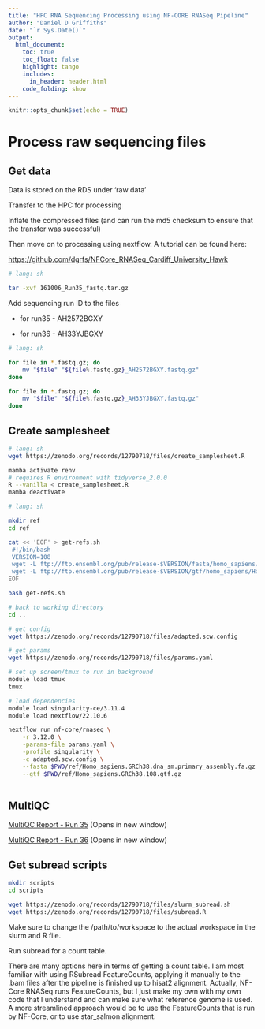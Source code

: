 ```yaml
---
title: "HPC RNA Sequencing Processing using NF-CORE RNASeq Pipeline"
author: "Daniel D Griffiths"
date: "`r Sys.Date()`"
output: 
  html_document:
    toc: true
    toc_float: false
    highlight: tango
    includes:
      in_header: header.html
    code_folding: show
---
```


```r
knitr::opts_chunk$set(echo = TRUE)
```

# Process raw sequencing files

## Get data

Data is stored on the RDS under 'raw data'

Transfer to the HPC for processing

Inflate the compressed files (and can run the md5 checksum to ensure that the transfer was successful)

Then move on to processing using nextflow. A tutorial can be found here:

<https://github.com/dgrfs/NFCore_RNASeq_Cardiff_University_Hawk>

```sh
# lang: sh

tar -xvf 161006_Run35_fastq.tar.gz
```

Add sequencing run ID to the files

-   for run35 - AH2572BGXY

-   for run36 - AH33YJBGXY

```sh
# lang: sh

for file in *.fastq.gz; do
    mv "$file" "${file%.fastq.gz}_AH2572BGXY.fastq.gz"
done

for file in *.fastq.gz; do
    mv "$file" "${file%.fastq.gz}_AH33YJBGXY.fastq.gz"
done
```

## Create samplesheet

```sh
# lang: sh
wget https://zenodo.org/records/12790718/files/create_samplesheet.R

mamba activate renv
# requires R environment with tidyverse_2.0.0
R --vanilla < create_samplesheet.R
mamba deactivate

```

```sh
# lang: sh

mkdir ref
cd ref

cat << 'EOF' > get-refs.sh
 #!/bin/bash
 VERSION=108
 wget -L ftp://ftp.ensembl.org/pub/release-$VERSION/fasta/homo_sapiens/dna/Homo_sapiens.GRCh38.dna_sm.primary_assembly.fa.gz
 wget -L ftp://ftp.ensembl.org/pub/release-$VERSION/gtf/homo_sapiens/Homo_sapiens.GRCh38.$VERSION.gtf.gz
EOF

bash get-refs.sh

# back to working directory
cd ..

# get config
wget https://zenodo.org/records/12790718/files/adapted.scw.config

# get params
wget https://zenodo.org/records/12790718/files/params.yaml

# set up screen/tmux to run in background
module load tmux
tmux

# load dependencies
module load singularity-ce/3.11.4
module load nextflow/22.10.6

nextflow run nf-core/rnaseq \
    -r 3.12.0 \
    -params-file params.yaml \
    -profile singularity \
    -c adapted.scw.config \
    --fasta $PWD/ref/Homo_sapiens.GRCh38.dna_sm.primary_assembly.fa.gz \
    --gtf $PWD/ref/Homo_sapiens.GRCh38.108.gtf.gz 
  
```

## MultiQC

<a href="./multiqc_report_run35.html" target="_blank"> MultiQC Report - Run 35</a> (Opens in new window)

<a href="./multiqc_report_run36.html" target="_blank"> MultiQC Report - Run 36</a> (Opens in new window)


## Get subread scripts

```sh
mkdir scripts
cd scripts
```

```sh
wget https://zenodo.org/records/12790718/files/slurm_subread.sh
wget https://zenodo.org/records/12790718/files/subread.R
```

Make sure to change the /path/to/workspace to the actual workspace in the slurm and R file.

Run subread for a count table.

There are many options here in terms of getting a count table. I am most familiar with using RSubread FeatureCounts, applying it manually to the .bam files after the pipeline is finished up to hisat2 alignment. Actually, NF-Core RNASeq runs FeatureCounts, but I just make my own with my own code that I understand and can make sure what reference genome is used. A more streamlined approach would be to use the FeatureCounts that is run by NF-Core, or to use star_salmon alignment.
